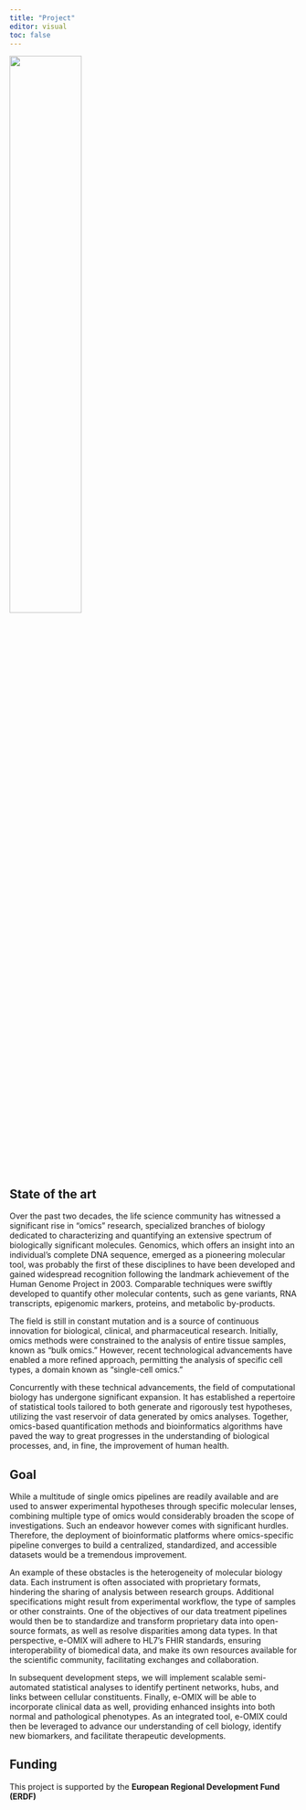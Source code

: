 ```yaml
---
title: "Project"
editor: visual
toc: false
---
```


![](eOMIX_logo_long.jpg){fig-alt="e-OMIX logo" fig-align="center" width="50%"}

## State of the art

Over the past two decades, the life science community has witnessed a significant rise in "omics" research, specialized branches of biology dedicated to characterizing and quantifying an extensive spectrum of biologically significant molecules. Genomics, which offers an insight into an individual's complete DNA sequence, emerged as a pioneering molecular tool, was probably the first of these disciplines to have been developed and gained widespread recognition following the landmark achievement of the Human Genome Project in 2003. Comparable techniques were swiftly developed to quantify other molecular contents, such as gene variants, RNA transcripts, epigenomic markers, proteins, and metabolic by-products.

The field is still in constant mutation and is a source of continuous innovation for biological, clinical, and pharmaceutical research. Initially, omics methods were constrained to the analysis of entire tissue samples, known as "bulk omics." However, recent technological advancements have enabled a more refined approach, permitting the analysis of specific cell types, a domain known as "single-cell omics."

Concurrently with these technical advancements, the field of computational biology has undergone significant expansion. It has established a repertoire of statistical tools tailored to both generate and rigorously test hypotheses, utilizing the vast reservoir of data generated by omics analyses. Together, omics-based quantification methods and bioinformatics algorithms have paved the way to great progresses in the understanding of biological processes, and, in fine, the improvement of human health.

## Goal

While a multitude of single omics pipelines are readily available and are used to answer experimental hypotheses through specific molecular lenses, combining multiple type of omics would considerably broaden the scope of investigations. Such an endeavor however comes with significant hurdles. Therefore, the deployment of bioinformatic platforms where omics-specific pipeline converges to build a centralized, standardized, and accessible datasets would be a tremendous improvement.

An example of these obstacles is the heterogeneity of molecular biology data. Each instrument is often associated with proprietary formats, hindering the sharing of analysis between research groups. Additional specifications might result from experimental workflow, the type of samples or other constraints. One of the objectives of our data treatment pipelines would then be to standardize and transform proprietary data into open-source formats, as well as resolve disparities among data types. In that perspective, e-OMIX will adhere to HL7's FHIR standards, ensuring interoperability of biomedical data, and make its own resources available for the scientific community, facilitating exchanges and collaboration.

In subsequent development steps, we will implement scalable semi-automated statistical analyses to identify pertinent networks, hubs, and links between cellular constituents. Finally, e-OMIX will be able to incorporate clinical data as well, providing enhanced insights into both normal and pathological phenotypes. As an integrated tool, e-OMIX could then be leveraged to advance our understanding of cell biology, identify new biomarkers, and facilitate therapeutic developments.

## Funding

This project is supported by the **European Regional Development Fund (ERDF)**
